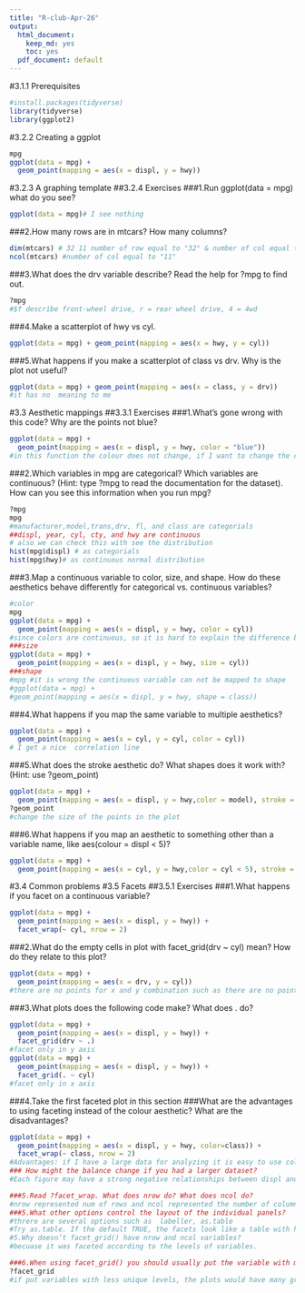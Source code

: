 ```yaml
---
title: "R-club-Apr-26"
output:
  html_document:
    keep_md: yes
    toc: yes
  pdf_document: default
---
```

#3.1.1 Prerequisites
```r
#install.packages(tidyverse)
library(tidyverse)
library(ggplot2)
```
#3.2.2 Creating a ggplot
```r
mpg
ggplot(data = mpg) + 
  geom_point(mapping = aes(x = displ, y = hwy))
```
#3.2.3 A graphing template
##3.2.4 Exercises
###1.Run ggplot(data = mpg) what do you see?
```r
ggplot(data = mpg)# I see nothing
```
###2.How many rows are in mtcars? How many columns?
```r
dim(mtcars) # 32 11 number of row equal to "32" & number of col equal to "11"
ncol(mtcars) #number of col equal to "11"
```
###3.What does the drv variable describe? Read the help for ?mpg to find out.
```r
?mpg
#$f describe front-wheel drive, r = rear wheel drive, 4 = 4wd
```
###4.Make a scatterplot of hwy vs cyl.
```r
ggplot(data = mpg) + geom_point(mapping = aes(x = hwy, y = cyl))
```
###5.What happens if you make a scatterplot of class vs drv. Why is the plot not useful?
```r
ggplot(data = mpg) + geom_point(mapping = aes(x = class, y = drv)) 
#it has no  meaning to me
```
#3.3 Aesthetic mappings
##3.3.1 Exercises
###1.What’s gone wrong with this code? Why are the points not blue?
```r
ggplot(data = mpg) + 
  geom_point(mapping = aes(x = displ, y = hwy, color = "blue"))
#in this function the colour does not change, if I want to change the color it must not be in aes()
```
###2.Which variables in mpg are categorical? Which variables are continuous? (Hint: type ?mpg to read the documentation for the dataset). How can you see this information when you run mpg?
```r
?mpg
mpg
#manufacturer,model,trans,drv, fl, and class are categorials
##displ, year, cyl, cty, and hwy are continuous
# also we can check this with see the distribution 
hist(mpg$displ) # as categorials
hist(mpg$hwy)# as continuous normal distribution
```
###3.Map a continuous variable to color, size, and shape. How do these aesthetics behave differently for categorical vs. continuous variables?
```r
#color
mpg
ggplot(data = mpg) + 
  geom_point(mapping = aes(x = displ, y = hwy, color = cyl))
#since colors are continuous, so it is hard to explain the difference between continuous variables
###size
ggplot(data = mpg) + 
  geom_point(mapping = aes(x = displ, y = hwy, size = cyl))
###shape
#mpg #it is wrong the continuous variable can not be mapped to shape
#ggplot(data = mpg) + 
#geom_point(mapping = aes(x = displ, y = hwy, shape = class))
```
###4.What happens if you map the same variable to multiple aesthetics?
```r
ggplot(data = mpg) + 
  geom_point(mapping = aes(x = cyl, y = cyl, color = cyl))
# I get a nice  correlation line
```
###5.What does the stroke aesthetic do? What shapes does it work with? (Hint: use ?geom_point)
```r
ggplot(data = mpg) + 
  geom_point(mapping = aes(x = displ, y = hwy,color = model), stroke = 1)
?geom_point
#change the size of the points in the plot
```
###6.What happens if you map an aesthetic to something other than a variable name, like aes(colour = displ < 5)?
```r
ggplot(data = mpg) + 
  geom_point(mapping = aes(x = cyl, y = hwy,color = cyl < 5), stroke = 1)
```
#3.4 Common problems
#3.5 Facets
##3.5.1 Exercises
###1.What happens if you facet on a continuous variable?
```r
ggplot(data = mpg) + 
  geom_point(mapping = aes(x = displ, y = hwy)) + 
  facet_wrap(~ cyl, nrow = 2)
```
###2.What do the empty cells in plot with facet_grid(drv ~ cyl) mean? How do they relate to this plot?
```r
ggplot(data = mpg) + 
  geom_point(mapping = aes(x = drv, y = cyl))
#there are no points for x and y combination such as there are no points fordrv= 4 and cyl=5
```
###3.What plots does the following code make? What does . do?
```r
ggplot(data = mpg) + 
  geom_point(mapping = aes(x = displ, y = hwy)) +
  facet_grid(drv ~ .)
#facet only in y axis
ggplot(data = mpg) + 
  geom_point(mapping = aes(x = displ, y = hwy)) +
  facet_grid(. ~ cyl)
#facet only in x axis
```
###4.Take the first faceted plot in this section
###What are the advantages to using faceting instead of the colour aesthetic? What are the disadvantages?
```r
ggplot(data = mpg) + 
  geom_point(mapping = aes(x = displ, y = hwy, color=class)) + 
  facet_wrap(~ class, nrow = 2)
#Advantages: if I have a large data for analyzing it is easy to use colour as we can see in this function. also this function give us more information #disadvantages: becuase we don't have a largest dataset there is no strong negative relationship between displ and hwy
### How might the balance change if you had a larger dataset?
#Each figure may have a strong negative relationships between displ and hwy.

###5.Read ?facet_wrap. What does nrow do? What does ncol do? 
#nrow represented num of rows and ncol represented the number of columns in facet_warp.
###5.What other options control the layout of the individual panels? 
#threre are several options such as  labeller, as.table
#Try as.table. If the default TRUE, the facets look like a table with highest values at the bottom-right. If FALSE, the facets look like a plot with the highest value at the top-right.
#5.Why doesn’t facet_grid() have nrow and ncol variables?
#becuase it was faceted according to the levels of variables.

###6.When using facet_grid() you should usually put the variable with more unique levels in the columns. Why?
?facet_grid
#if put variables with less unique levels, the plots would have many grids so it would not be appropriate for understanding.
```